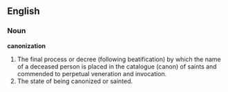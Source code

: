 ==English==

===Noun===

'''canonization'''

#The final process or decree (following beatification) by which the name of a deceased person is placed in the catalogue (canon) of saints and commended to perpetual veneration and invocation.
#The state of being canonized or sainted.